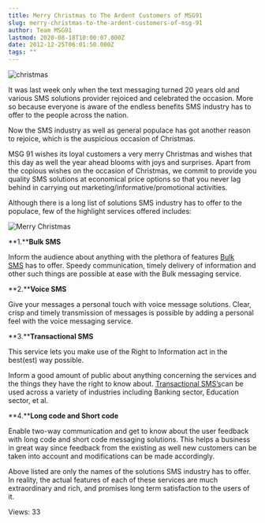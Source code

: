 ```yaml
---
title: Merry Christmas to The Ardent Customers of MSG91
slug: merry-christmas-to-the-ardent-customers-of-msg-91
author: Team MSG91
lastmod: 2020-08-18T10:00:07.000Z
date: 2012-12-25T06:01:50.000Z
tags: ""
---
```


![christmas](https://images-msg91.s3.ap-south-1.amazonaws.com/content/images/wordpress/2012/12/christmas.jpg)  

It was last week only when the text messaging turned 20 years old and various SMS solutions provider rejoiced and celebrated the occasion. More so because everyone is aware of the endless benefits SMS industry has to offer to the people across the nation.


Now the SMS industry as well as general populace has got another reason to rejoice, which is the auspicious occasion of Christmas.


MSG 91 wishes its loyal customers a very merry Christmas and wishes that this day as well the year ahead blooms with joys and surprises. Apart from the copious wishes on the occasion of Christmas, we commit to provide you quality SMS solutions at economical price options so that you never lag behind in carrying out marketing/informative/promotional activities.


Although there is a long list of solutions SMS industry has to offer to the populace, few of the highlight services offered includes:


![Merry Christmas](https://images-msg91.s3.ap-south-1.amazonaws.com/content/images/wordpress/2012/12/Merry-Christmas.jpg)


**1.****Bulk SMS**


Inform the audience about anything with the plethora of features [Bulk SMS](https://msg91.com/guide/smss-can-send-customers-back-to-the-abandoned-shopping-malls/) has to offer. Speedy communication, timely delivery of information and other such things are possible at ease with the Bulk messaging service.


**2.****Voice SMS**


Give your messages a personal touch with voice message solutions. Clear, crisp and timely transmission of messages is possible by adding a personal feel with the voice messaging service.


**3.****Transactional SMS**


This service lets you make use of the Right to Information act in the best(est) way possible.


Inform a good amount of public about anything concerning the services and the things they have the right to know about. [Transactional SMS’s](https://msg91.com/guide/making-use-of-right-to-information/)can be used across a variety of industries including Banking sector, Education sector, et al.


**4.****Long code and Short code**


Enable two-way communication and get to know about the user feedback with long code and short code messaging solutions. This helps a business in great way since feedback from the existing as well new customers can be taken into account and modifications can be made accordingly.


Above listed are only the names of the solutions SMS industry has to offer. In reality, the actual features of each of these services are much extraordinary and rich, and promises long term satisfaction to the users of it.


 Views: 33


